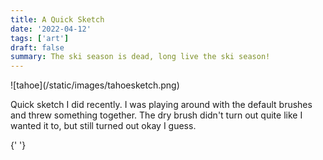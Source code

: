 ```yaml
---
title: A Quick Sketch
date: '2022-04-12'
tags: ['art']
draft: false
summary: The ski season is dead, long live the ski season!
---
```


<div className="my-1 w-full overflow-hidden px-2 xl:my-1 xl:w-1/2 xl:px-2">
  ![tahoe](/static/images/tahoesketch.png)
</div>

Quick sketch I did recently. I was playing around with the default brushes and threw something together. The dry brush didn't turn out quite like I wanted it to, but still turned out okay I guess.

{' '}
